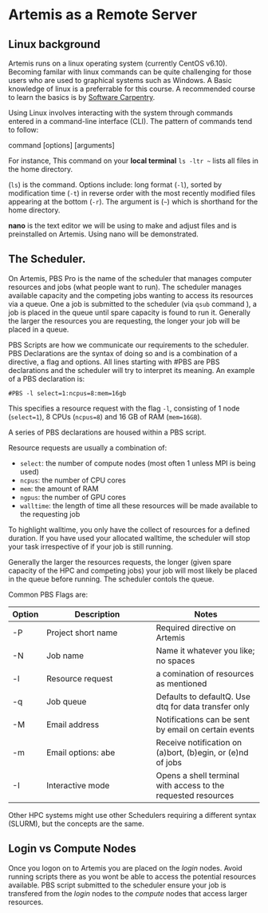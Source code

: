 # Artemis as a Remote Server

## Linux background

Artemis runs on a linux operating system (currently CentOS v6.10). Becoming familar with linux commands can be quite challenging for those users who are used to graphical systems such as Windows. A Basic knowledge of linux is a preferrable for this course. A recommended course to learn the basics is by [Software Carpentry](https://swcarpentry.github.io/shell-novice/). 

Using Linux involves interacting with the system through commands entered in a command-line interface (CLI). The pattern of commands tend to follow:

command [options] [arguments] 

For instance, This command on your **local terminal** `ls -ltr ~` lists all files in the home directory. 

(`ls`) is the command. Options include: long format (`-l`), sorted by modification time (`-t`) in reverse order with the most recently modified files appearing at the bottom (`-r`). The argument is (`~`) which is shorthand for the home directory. 


**nano** is the text editor we will be using to make and adjust files and is preinstalled on Artemis. Using nano will be demonstrated.

## The Scheduler.
On Artemis, PBS Pro is the name of the scheduler that manages computer resources and jobs (what people want to run). The scheduler manages available capacity and the competing jobs wanting to access its resources via a queue. One a job is submitted to the scheduler (via `qsub` command ), a job is placed in the queue until spare capacity is found to run it. Generally the larger the resources you are requesting, the longer your job will be placed in a queue. 

PBS Scripts are how we communicate our requirements to the scheduler. PBS Declarations are the syntax of doing so and is a combination of a directive, a flag and options. All lines starting with #PBS are PBS declarations and the scheduler will try to interpret its meaning. An example of a PBS declaration is:

```#PBS -l select=1:ncpus=8:mem=16gb
```

This specifies a resource request with the flag `-l`, consisting of 1 node (`select=1`), 8 CPUs (`ncpus=8`) and 16 GB of RAM (`mem=16GB`). 

A series of PBS declarations are housed within a PBS script.

Resource requests are usually a combination of:

* `select`: the number of compute nodes (most often 1 unless MPI is being used)
* `ncpus`: the number of CPU cores
* `mem`: the amount of RAM
* `ngpus`: the number of GPU cores
* `walltime`: the length of time all these resources will be made available to the requesting job

To highlight walltime, you only have the collect of resources for a defined duration. If you have used your allocated walltime, the scheduler will stop your task irrespective of if your job is still running.  

Generally the larger the resources requests, the longer (given spare capacity of the HPC and competing jobs) your job will most likely be placed in the queue before running. The scheduler contols the queue.

Common PBS Flags are:

| Option | Description                                  | Notes                                       |
|--------|----------------------------------------------|---------------------------------------------|
| -P     | Project short name                           | Required directive on Artemis                        |
| -N     | Job name                                     | Name it whatever you like; no spaces        |
| -l     | Resource request                             | a comination of resources as mentioned        |
| -q     | Job queue                                    | Defaults to defaultQ. Use dtq for data transfer only                        |
| -M     | Email address                                | Notifications can be sent by email on certain events  |
| -m     | Email options: abe                           | Receive notification on (a)bort, (b)egin, or (e)nd of jobs  |
| -I     | Interactive mode                             | Opens a shell terminal with access to the requested resources  |



Other HPC systems might use other Schedulers requiring a different syntax (SLURM), but the concepts are the same. 

## Login vs Compute Nodes

Once you logon on to Artemis you are placed on the *login* nodes. Avoid running scripts there as you wont be able to access the potential resources available. PBS script submitted to the scheduler ensure your job is transfered from the *login* nodes to the *compute* nodes that access larger resources. 


